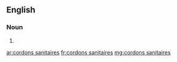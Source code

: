 ==English==

===Noun===
{{head|en|plural}}

# {{plural of|cordon sanitaire|lang=en|nocat=1}}

[[ar:cordons sanitaires]]
[[fr:cordons sanitaires]]
[[mg:cordons sanitaires]]